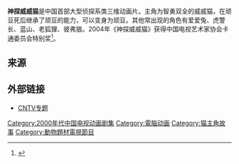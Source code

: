 {{expert}}
'''神探威威猫'''是中国首部大型侦探系类三维动画片。主角为智勇双全的威威猫，在顽豆死后继承了顽豆的能力，可以变身为顽豆。其他常出现的角色有爱爱兔、虎警长、蓝山、老狐狸、彼弗狼。2004年《神探威威猫》获得中国电视艺术家协会卡通委员会特别奖<ref>{{Cite web|url = http://www.people.com.cn/GB/paper39/12719/1142781.html|title = 全三维动画片《神探威威猫》获殊荣|accessdate = |author = |date = 2004年8月17日|publisher = 人民网|archive-date = 2016年3月4日|archive-url = https://web.archive.org/web/20160304112455/http://www.people.com.cn/GB/paper39/12719/1142781.html|dead-url = no}}</ref>。

== 来源 ==
{{Reflist}}

== 外部链接 ==
*[http://donghua.cntv.cn/program/weiweimao/shouye/ CNTV专题]{{Dead link|date=2019年11月 |bot=InternetArchiveBot |fix-attempted=yes }}

[[Category:2000年代中国电视动画剧集|Category:2000年代中国电视动画剧集]]
[[Category:電腦动画|Category:電腦动画]]
[[Category:猫主角故事|Category:猫主角故事]]
[[Category:動物題材電視節目|Category:動物題材電視節目]]